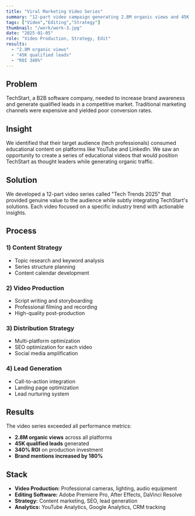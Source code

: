 ```yaml
---
title: "Viral Marketing Video Series"
summary: "12-part video campaign generating 2.8M organic views and 45K leads."
tags: ["Video","Editing","Strategy"]
thumbnail: "/work/work-3.jpg"
date: "2025-01-05"
role: "Video Production, Strategy, Edit"
results:
  - "2.8M organic views"
  - "45K qualified leads"
  - "ROI 340%"
---
```


## Problem

TechStart, a B2B software company, needed to increase brand awareness and generate qualified leads in a competitive market. Traditional marketing channels were expensive and yielded poor conversion rates.

## Insight

We identified that their target audience (tech professionals) consumed educational content on platforms like YouTube and LinkedIn. We saw an opportunity to create a series of educational videos that would position TechStart as thought leaders while generating organic traffic.

## Solution

We developed a 12-part video series called "Tech Trends 2025" that provided genuine value to the audience while subtly integrating TechStart's solutions. Each video focused on a specific industry trend with actionable insights.

## Process

### 1) Content Strategy
- Topic research and keyword analysis
- Series structure planning
- Content calendar development

### 2) Video Production
- Script writing and storyboarding
- Professional filming and recording
- High-quality post-production

### 3) Distribution Strategy
- Multi-platform optimization
- SEO optimization for each video
- Social media amplification

### 4) Lead Generation
- Call-to-action integration
- Landing page optimization
- Lead nurturing system

## Results

The video series exceeded all performance metrics:

- **2.8M organic views** across all platforms
- **45K qualified leads** generated
- **340% ROI** on production investment
- **Brand mentions increased by 180%**

## Stack

- **Video Production:** Professional cameras, lighting, audio equipment
- **Editing Software:** Adobe Premiere Pro, After Effects, DaVinci Resolve
- **Strategy:** Content marketing, SEO, lead generation
- **Analytics:** YouTube Analytics, Google Analytics, CRM tracking
